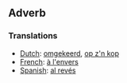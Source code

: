 ==Adverb==

===Translations===
*[[Dutch]]: [[omgekeerd]], [[op z'n kop]]
*[[French]]: [[à l'envers]]
*[[Spanish]]: [[al revés]]